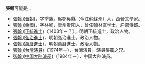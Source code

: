 '''張翰'''可能是：
* [[張翰_(晉朝)|張翰 (晉朝)]]，字季鷹。吳郡吳縣（今江蘇蘇州）人，西晉文學家。
* [[張翰_(金國)|張翰 (金國)]]，字林卿，贵州贵阳人，曾任翰林直学士，户部侍郎。
* [[張翰_(正統進士)|張翰 (正統進士)]]（1403年－？），明朝正統進士，政治人物。
* [[張翰_(弘治進士)|張翰 (弘治進士)]]，明朝弘治進士，政治人物。
* [[張翰_(萬曆進士)|張翰 (萬曆進士)]]，明朝萬曆進士，政治人物。
* [[張翰_(台灣演員)|張翰 (台灣演員)]]（1974年－），台灣演員。演員張震之兄。
* [[张翰_(中国大陆演员)|张翰 (中国大陆演员)]]（1984年－），中国大陆演员。

{{Disambiguation|han翰|Cat=二字张姓人名消歧义}}